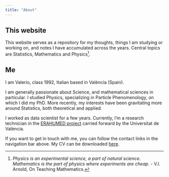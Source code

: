 ```yaml
---
title: "About"
---
```


## This website

This website serves as a repository for my thoughts, things I am studying or working on, and notes I have accumulated across the years. Central topics are Statistics, Mathematics and Physics[^1].

[^1]: *Physics is an experimental science, a part of natural science. Mathematics is the part of physics where experiments are cheap.* - V.I. Arnold, On Teaching Mathematics.

## Me

I am Valerio, class 1992, Italian based in València (Spain).

I am generally passionate about Science, and mathematical sciences in particular. I studied Physics, specializing in Particle Phenomenology, on which I did my PhD. More recently, my interests have been gravitating more around Statistics, both theoretical and applied.

I worked as data scientist for a few years. Currently, I'm a research technician in the [ERAHUMED project](https://www.erahumed.com/) carried forward by the Universitat de València.

If you want to get in touch with me, you can follow the contact links in the navigation bar above. My CV can be downloaded [here](https://raw.githubusercontent.com/vgherard/cv/master/cv/cv.pdf).
